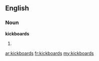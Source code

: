==English==

===Noun===
'''kickboards'''

# {{plural of|[[kickboard]]}}

[[ar:kickboards]]
[[fr:kickboards]]
[[my:kickboards]]